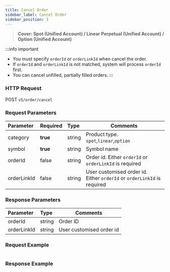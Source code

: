 ```yaml
---
title: Cancel Order
sidebar_label: Cancel Order
sidebar_position: 3
---
```

> **Cover: Spot (Unified Account) / Linear Perpetual (Unified Account) / Option (Unified Account)**

:::info important
- You must specify `orderId` or `orderLinkId` when cancel the order.
- If `orderId` and `orderLinkId` is not matched, system will process `orderId` first.
- You can cancel unfilled, partially filled orders.
:::

### HTTP Request
POST `v5/order/cancel`

### Request Parameters
| Parameter | Required | Type | Comments|
|:----- |:-------|:-----|------ |
|category |**true** |string |Product type. `spot`,`linear`,`option` |
|symbol |**true** |string |Symbol name|
|orderId |false |string |Order id. Either `orderId` or `orderLinkId` is required |
|orderLinkId |false |string |User customised order id. Either `orderId` or `orderLinkId` is required |

### Response Parameters
| Parameter | Type | Comments|
|:----- |:-----|----- |
|orderId |string |Order ID |
|orderLinkId |string |User customised order id |

### Request Example

<Tabs>
<TabItem value="console" label="Console">

```http
```

</TabItem>
</Tabs>

### Response Example

<Tabs>
<TabItem value="js linear" label="linear">

```javascript

```
</TabItem>
</Tabs>